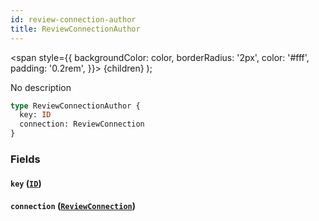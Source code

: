```yaml
---
id: review-connection-author
title: ReviewConnectionAuthor
---
```


<span
style={{
      backgroundColor: color,
      borderRadius: '2px',
      color: '#fff',
      padding: '0.2rem',
    }}>
{children}
</span>
);

No description

```graphql
type ReviewConnectionAuthor {
  key: ID
  connection: ReviewConnection
}
```

### Fields

#### `key` ([`ID`](/v1/scalars/id))

#### `connection` ([`ReviewConnection`](/v1/objects/review-connection))
